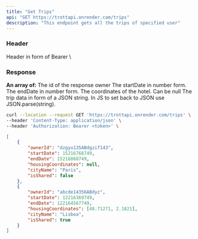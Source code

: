 ```yaml
---
title: "Get Trips"
api: "GET https://trottapi.onrender.com/trips"
description: "This endpoint gets all the trips of specified user"
---
```


### Header

<ParamField type="string" header="Authorization">
    Header in form of Bearer \<jwt\>
</ParamField>

### Response
**An array of:**
<ResponseField name="ownerId" type="string">
    The id of the response owner
</ResponseField>
<ResponseField name="startDate" type="number">
    The startDate in number form.
</ResponseField>
<ResponseField name="endDate" type="number">
    The endDate in number form.
</ResponseField>
<ResponseField name="housingCoordinates" type="number[2] | null">
    The coordinates of the hotel. Can be null
</ResponseField>
<ResponseField name="cityName" type="string">
</ResponseField>
<ResponseField name="tripData" type="string">
    The trip data in form of a JSON string. In JS to set back to JSON use JSON.parse(string).
</ResponseField>
<ResponseField name="isShared" type="boolean">
</ResponseField>

<RequestExample>

```bash Example Request
curl --location --request GET 'https://trottapi.onrender.com/trips' \
--header 'Content-Type: application/json' \
--header 'Authorization: Bearer <token>' \
```

</RequestExample>

<ResponseExample>

```json Response
[
    {
        "ownerId": "dzgyu135ABdgzif143",
        "startDate": 15216768749,
        "endDate": 15216868749,
        "housingCoordinates": null,
        "cityName": "Paris",
        "isShared": false
    },
    {
        "ownerId": "abcde14356ABdyz",
        "startDate": 12216369749,
        "endDate": 122164567749,
        "housingCoordinates": [48.71271, 2.1821],
        "cityName": "Lisboa",
        "isShared": true
    }
]
```

</ResponseExample>
